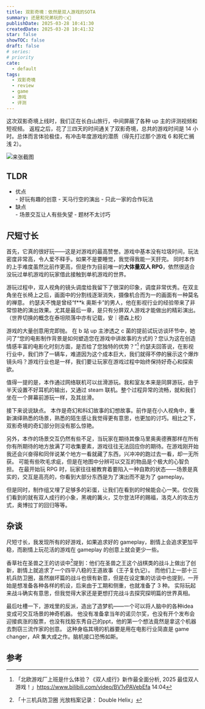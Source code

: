 ```yaml
---
title: 双影奇境：依然是双人游戏的SOTA
summary: 还是和兄弟玩的👈🤣
publishDate: 2025-03-28 10:41:30
createdDate: 2025-03-28 10:41:32
star: false
showTOC: false
draft: false
# series:
# priority
cate:
  - default
tags:
  - 双影奇境
  - review
  - game
  - 游戏
  - 评测
---
```



这次双影奇境上线时，我们正在长白山旅行，中间屏蔽了各种 up 主的评测视频和短视频。
返程之后，花了三四天的时间通关了双影奇境，总共的游戏时间是 14 小时。总体而言体验极佳，有冲击年度游戏的潜质（得先打过那个游戏 6 和死亡搁浅 2）。

<Dialog reverse="true">
又是写给玩家的情书，玩家可真是花心大萝卜。 <br/>
好玩！而且只需要一个人买，同伴直接下载通行证就能玩了，相当于立省50%（不是）
</Dialog>

![来张截图](/image/2025-04-06_22-57-33.jpeg)

## TLDR

- <div style={{fontWeight: 800}}>优点</div>
  - 好玩有趣的创意
  - 天马行空的演出
  - 只此一家的合作玩法
- <div style={{fontWeight: 800}}>缺点</div>
  - 场景交互让人有些失望
  - 题材不太讨巧

## 尺短寸长

首先，它真的很好玩——这是对游戏的最高赞誉。游戏中基本没有垃圾时间，玩法密度非常高，令人爱不释手。如果不是要睡觉，我觉得我能一天肝完。
同时本作的上手难度虽然比前作更高，但是作为目前唯一的**大体量双人 RPG**，依然很适合没玩过单机游戏的玩家借此接触到单机游戏的世界。

游玩过程中，双人视角的镜头调度给我留下了很深的印象，调度非常优秀。在双主角坐在长椅上之后，画面中的分割线逐渐消失，摄像机合而为一的画面有一种莫名的禅意。
约瑟夫不愧是曾经“f\*\*k 奥斯卡”的男人，他在影视行业的经验带来了非常惊艳的演出效果。尤其是最后一章，是只有分屏双人游戏才能做出的精彩演出。（世界切换的概念在泰坦陨落中亦有记载，安｜德森上校）

游戏的大量创意用完即抛。
在 b 站 up 主渗透之 c 菌的提前试玩访谈环节中，她问了“您的电影制作背景是如何塑造您在游戏中讲故事的方式的？您认为这在创造情感丰富的电影化时刻方面，是否给了您独特的优势？”[^fangtan]
约瑟夫回答说，在影视行业中，我们炸了一辆车，难道因为这个成本巨大，我们就得不停的展示这个爆炸镜头吗？游戏行业也是一样，我们要让玩家在游戏过程中始终保持好奇心和探索欲。

<Dialog reverse="true">
其实很多动漫的兼用卡还是很有意思的，随着剧情的演进，即使是兼用卡+完全相同的台词也能让人体会到不同的意味，颇有点看山还是山的禅意。
总之形式是为了内容服务的，双影奇境是一个注重于创意轰炸的游戏。
</Dialog>

[^fangtan]: 「北欧游戏厂上班是什么体验？《双人成行》新作最全面分析, 2025 最佳双人游戏！」https://www.bilibili.com/video/BV1vPAVebEfa 14:04

值得一提的是，本作通过网络联机可以丝滑游玩。我和室友本来是同屏游玩，由于半天设置不好耳机的输出，又通过 steam 联机。整个过程异常的流畅，就和我们坐在一个屏幕前游玩一样，及其丝滑。

接下来说说缺点。
本作是奇幻和科幻故事的幻想故事。前作是在小人视角中，重新演绎熟悉的场景，熟悉的陌生感让我觉得更有意思，也更加的讨巧。相比之下，双影奇境的奇幻部分则没有那么惊艳。

另外，本作的场景交互仍然有些不足，当玩家在期待其像马里奥奥德赛那样在所有你有所期待的地方放满了可收集要素，游戏往往无法回应你的期待。在游戏刚开始我还会兴奋得和同伴说某个地方一看就藏了东西，兴冲冲的跑过去一看，却一无所获。
可能有些吹毛求疵，但是在地图中分辨可以交互的物品是个极大的心智负担。
在最开始玩 RPG 时，玩家往往被教育着要陷入一种自欺的状态——场景是真实的，交互是高亮的，你看到大部分东西是为了演出而不是为了 gameplay。

但是同时，制作组又埋了足够多的彩蛋，让我们在看到的时候能会心一笑。仅仅我们看到的就有双人成行的小象，黑魂的篝火，艾尔登法环的赐福，洛克人的攻击方式，奥博拉丁的回归等等。

## 杂谈

尺短寸长，我发现所有的好游戏，如果追求好的 gameplay，剧情上会追求更加平稳，而剧情上玩花活的游戏在 gameplay 的创意上就会更少一些。

香草社在圣兽之王的访谈中[^dangan]提到：他们在圣兽之王这个战棋类的战斗上做出了创新，剧情上就追求了一个四平八稳的王道故事（王子复仇记）。
而他们上一部十三机兵防卫圈，虽然崩坏篇的战斗也很有新意，但是在设定集的访谈中也提到，一开始是想准备各种各样的机设，后来由于工期和侧重，也就准备了 3 种。
实际玩起来战斗确实有意思，但我觉得大家还是更想打完战斗去探究探明篇的世界真相。

[^dangan]: 「十三机兵防卫圈 光放档案记录： Double Helix」

最后吐槽一下，游戏里的反派，造出了造梦机——一个可以将人脑中的各种idea变成可交互场景的神奇机器。
他没有准备拿当年的诺贝尔奖，也没有开个发布会迎接疯涨的股票，也没有找股东秀自己的ppt，他的第一个想法竟然是拿这个机器去剽窃三流作家的创意。
这种身临其境的机器要是用在电影行业简直是 game changer，AR 集大成之作。脑机接口恐怖如斯。

## 参考
